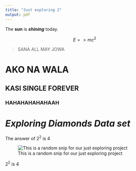 ```yaml
---
title: "Just exploring 2"
output: pdf
---
```

The **sun** is ***shining*** today.

$$E=>mc^{2}$$

>SANA ALL MAY JOWA 

# AKO NA WALA {#anchor}
## KASI SINGLE FOREVER {#css_id}
### HAHAHAHAHAHAAH 




# ***Exploring Diamonds Data set***






The answer of 2^2^ is 4



![This is a random snip for our just exploring project](SOME PIC 2.png)






























$2^2$ is $4$
